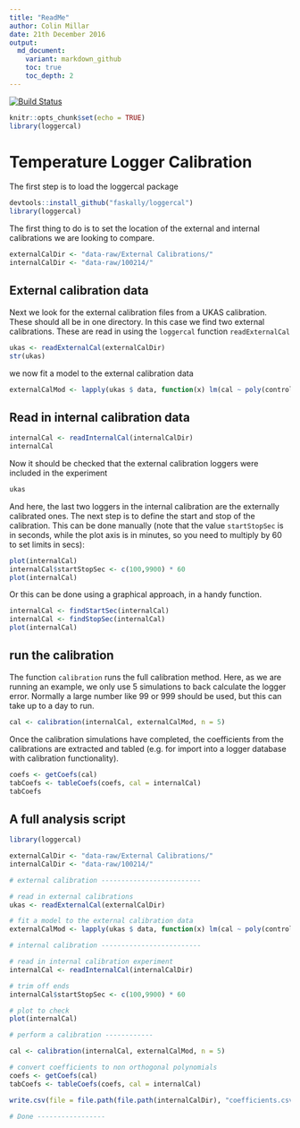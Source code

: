 ```yaml
---
title: "ReadMe"
author: Colin Millar
date: 21th December 2016
output:
  md_document:
    variant: markdown_github
    toc: true
    toc_depth: 2
---
```


[![Build Status](https://travis-ci.org/Faskally/loggercal.svg?branch=master)](https://travis-ci.org/Faskally/loggercal)

```r
knitr::opts_chunk$set(echo = TRUE)
library(loggercal)
```

# Temperature Logger Calibration


The first step is to load the loggercal package

```r
devtools::install_github("faskally/loggercal")
library(loggercal)
```

The first thing to do is to set the location of the external and internal calibrations we are
looking to compare.

```r
externalCalDir <- "data-raw/External Calibrations/"
internalCalDir <- "data-raw/100214/"
```

## External calibration data

Next we look for the external calibration files from a UKAS calibration.  These should all be in one directory.
In this case we find two external calibrations.  These are read in using the `loggercal` function
`readExternalCal`

```r
ukas <- readExternalCal(externalCalDir)
str(ukas)
```

we now fit a model to the external calibration data

```r
externalCalMod <- lapply(ukas $ data, function(x) lm(cal ~ poly(control, 2), data = x[-1,]))
```

## Read in internal calibration data

```r
internalCal <- readInternalCal(internalCalDir)
internalCal
```

Now it should be checked that the external calibration loggers were included in the experiment

```r
ukas
```

And here, the last two loggers in the internal calibration are the externally calibrated ones.  The
next step is to define the start and stop of the calibration.  This can be done manually (note that
the value `startStopSec` is in seconds, while the plot axis is in minutes, so you need to multiply
by 60 to set limits in secs):

```r
plot(internalCal)
internalCal$startStopSec <- c(100,9900) * 60
plot(internalCal)
```

Or this can be done using a graphical approach, in a handy function.

```r
internalCal <- findStartSec(internalCal)
internalCal <- findStopSec(internalCal)
plot(internalCal)
```

## run the calibration

The function `calibration` runs the full calibration method.  Here, as we are running an example,
we only use 5 simulations to back calculate the logger error.  Normally a large number like 99 or
999 should be used, but this can take up to a day to run.

```r
cal <- calibration(internalCal, externalCalMod, n = 5)
```

Once the calibration simulations have completed, the coefficients from the calibrations are
extracted and tabled (e.g. for import into a logger database with calibration functionality).

```r
coefs <- getCoefs(cal)
tabCoefs <- tableCoefs(coefs, cal = internalCal)
tabCoefs
```


## A full analysis script

```r
library(loggercal)

externalCalDir <- "data-raw/External Calibrations/"
internalCalDir <- "data-raw/100214/"

# external calibration -------------------------

# read in external calibrations
ukas <- readExternalCal(externalCalDir)

# fit a model to the external calibration data
externalCalMod <- lapply(ukas $ data, function(x) lm(cal ~ poly(control, 2), data = x[-1,]))

# internal calibration -------------------------

# read in internal calibration experiment
internalCal <- readInternalCal(internalCalDir)

# trim off ends
internalCal$startStopSec <- c(100,9900) * 60

# plot to check
plot(internalCal)

# perform a calibration ------------

cal <- calibration(internalCal, externalCalMod, n = 5)

# convert coefficients to non orthogonal polynomials
coefs <- getCoefs(cal)
tabCoefs <- tableCoefs(coefs, cal = internalCal)

write.csv(file = file.path(file.path(internalCalDir), "coefficients.csv"), tabCoefs, row.names = FALSE)

# Done -----------------
```

